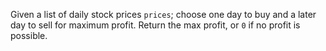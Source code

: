 Given a list of daily stock prices `prices`; choose one day to buy and a later day to sell for maximum profit. Return the max profit, or `0` if no profit is possible.